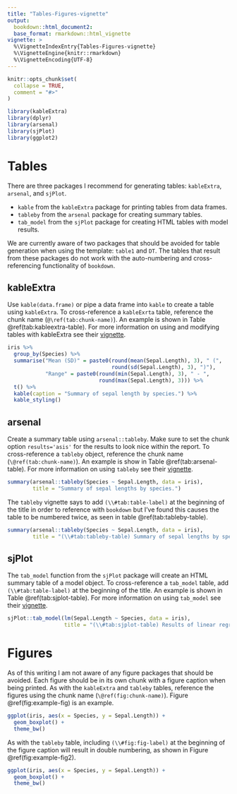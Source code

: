 ```yaml
---
title: "Tables-Figures-vignette"
output: 
  bookdown::html_document2: 
  base_format: rmarkdown::html_vignette
vignette: >
  %\VignetteIndexEntry{Tables-Figures-vignette}
  %\VignetteEngine{knitr::rmarkdown}
  %\VignetteEncoding{UTF-8}
---
```


```r
knitr::opts_chunk$set(
  collapse = TRUE,
  comment = "#>"
)
```

```r
library(kableExtra)
library(dplyr)
library(arsenal)
library(sjPlot)
library(ggplot2)
```

# Tables

There are three packages I recommend for generating tables: `kableExtra`, `arsenal`, and `sjPlot`.

* `kable` from the `kableExtra` package for printing tables from data frames.
* `tableby` from the `arsenal` package for creating summary tables.
* `tab_model` from the `sjPlot` package for creating HTML tables with model results.  

We are currently aware of two packages that should be avoided for table generation when using the template: `table1` and `DT`. The tables that result from these packages do not work with the auto-numbering and cross-referencing functionality of `bookdown`.

## kableExtra  

Use `kable(data.frame)` or pipe a data frame into `kable` to create a table using `kableExtra`. To cross-reference a `kableExrta` table, reference the chunk name (`@\ref(tab:chunk-name)`). An example is shown in Table \@ref(tab:kableextra-table). For more information on using and modifying tables with kableExtra see their [vignette](https://cran.r-project.org/web/packages/kableExtra/vignettes/awesome_table_in_html.html). 

```r
iris %>%
  group_by(Species) %>%
  summarise("Mean (SD)" = paste0(round(mean(Sepal.Length), 3), " (", 
                                 round(sd(Sepal.Length), 3), ")"),
            "Range" = paste0(round(min(Sepal.Length), 3), " - ", 
                             round(max(Sepal.Length), 3))) %>%
  t() %>%
  kable(caption = "Summary of sepal length by species.") %>%
  kable_styling()
```

## arsenal  

Create a summary table using `arsenal::tableby`. Make sure to set the chunk option `results='asis'` for the results to look nice within the report. To cross-reference a `tableby` object, reference the chunk name (`\@ref(tab:chunk-name)`). An example is show in Table \@ref(tab:arsenal-table). For more information on using `tableby` see their [vignette](https://cran.r-project.org/web/packages/arsenal/vignettes/tableby.html).

```r
summary(arsenal::tableby(Species ~ Sepal.Length, data = iris),
        title = "Summary of sepal lengths by species.")
```

The `tableby` vignette says to add `(\\#tab:table-label)` at the beginning of the title in order to reference with `bookdown` but I've found this causes the table to be numbered twice, as seen in table \@ref(tab:tableby-table).

```r
summary(arsenal::tableby(Species ~ Sepal.Length, data = iris),
        title = "(\\#tab:tableby-table) Summary of sepal lengths by species.")
```

## sjPlot  

The `tab_model` function from the `sjPlot` package will create an HTML summary table of a model object. To cross-reference a `tab_model` table, add `(\\#tab:table-label)` at the beginning of the title. An example is shown in Table \@ref(tab:sjplot-table). For more information on using `tab_model` see their [vignette](https://strengejacke.github.io/sjPlot/articles/tab_model_estimates.html).

```r
sjPlot::tab_model(lm(Sepal.Length ~ Species, data = iris),
                  title = "(\\#tab:sjplot-table) Results of linear regression model.")
```

# Figures  

As of this writing I am not aware of any figure packages that should be avoided. Each figure should be in its own chunk with a figure caption when being printed. As with the `kableExtra` and `tableby` tables, reference the figures using the chunk name (`\@ref(fig:chunk-name)`). Figure \@ref(fig:example-fig) is an example.

```r
ggplot(iris, aes(x = Species, y = Sepal.Length)) +
  geom_boxplot() +
  theme_bw()
```

As with the `tableby` table, including `(\\#fig:fig-label)` at the beginning of the figure caption will result in double numbering, as shown in Figure \@ref(fig:example-fig2).

```r
ggplot(iris, aes(x = Species, y = Sepal.Length)) +
  geom_boxplot() +
  theme_bw()
```
